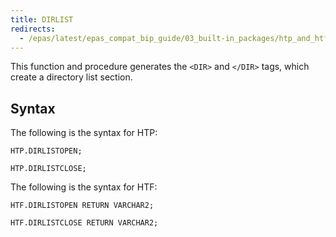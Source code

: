 ```yaml
---
title: DIRLIST
redirects:
  - /epas/latest/epas_compat_bip_guide/03_built-in_packages/htp_and_htf/dirlist/ #generated for docs/epas/reorg-role-use-case-mode
---
```


This function and procedure generates the `<DIR>` and `</DIR>` tags, which create a directory list section. 

## Syntax 

The following is the syntax for HTP:

```
HTP.DIRLISTOPEN;

HTP.DIRLISTCLOSE;
```

The following is the syntax for HTF:

```
HTF.DIRLISTOPEN RETURN VARCHAR2;

HTF.DIRLISTCLOSE RETURN VARCHAR2;
```
